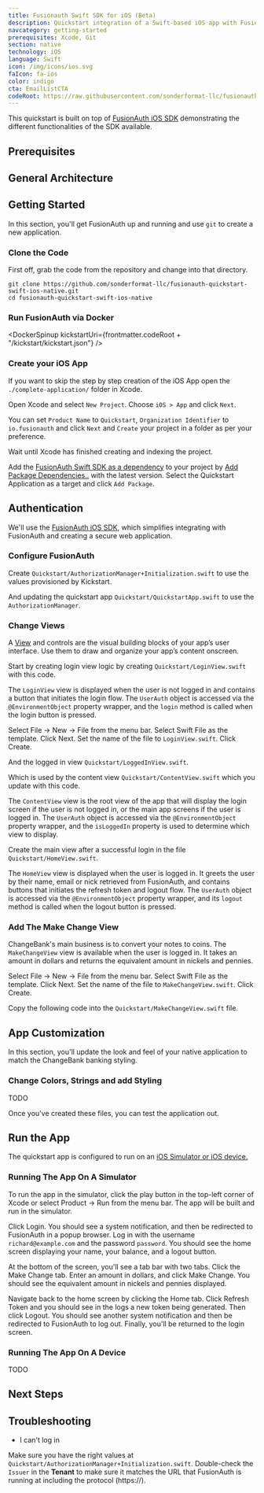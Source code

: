 ```yaml
---
title: Fusionauth Swift SDK for iOS (Beta)
description: Quickstart integration of a Swift-based iOS app with FusionAuth Swift SDK for iOS
navcategory: getting-started
prerequisites: Xcode, Git
section: native
technology: iOS
language: Swift
icon: /img/icons/ios.svg
faIcon: fa-ios
color: indigo
cta: EmailListCTA
codeRoot: https://raw.githubusercontent.com/sonderformat-llc/fusionauth-quickstart-swift-ios-native/main
---
```


This quickstart is built on top of [FusionAuth iOS SDK](/docs/sdks/ios-sdk) demonstrating the different functionalities of the SDK available.

<Intro fulltext="an iOS app with Swift" repositoryUrl="https://github.com/sonderformat-llc/fusionauth-quickstart-swift-ios-native"/>

## Prerequisites

<RemoteContent url="https://raw.githubusercontent.com/sonderformat-llc/fusionauth-quickstart-swift-ios-native/main/README.md" tags="forDocSitePrerequisites" />

## General Architecture

<LoginArchitectureWeb/>

## Getting Started

In this section, you'll get FusionAuth up and running and use `git` to create a new application.

### Clone the Code

First off, grab the code from the repository and change into that directory.

```shell
git clone https://github.com/sonderformat-llc/fusionauth-quickstart-swift-ios-native.git
cd fusionauth-quickstart-swift-ios-native
```

### Run FusionAuth via Docker

<DockerSpinup kickstartUri={frontmatter.codeRoot + "/kickstart/kickstart.json"} />

### Create your iOS App

If you want to skip the step by step creation of the iOS App open the `./complete-application/` folder in Xcode.

Open Xcode and select `New Project`. Choose `iOS > App` and click `Next`.

You can set `Product Name` to `Quickstart`, `Organization Identifier` to `io.fusionauth` and click `Next` and `Create` your project in a folder as per your preference.

Wait until Xcode has finished creating and indexing the project.

Add the [FusionAuth Swift SDK as a dependency](https://github.com/sonderformat-llc/fusionauth-swift-sdk) to your project by [Add Package Dependencies..](https://developer.apple.com/documentation/xcode/adding-package-dependencies-to-your-app) with the latest version. Select the Quickstart Application as a target and click `Add Package`.

## Authentication

We'll use the [FusionAuth iOS SDK](/docs/sdks/ios-sdk), which simplifies integrating with FusionAuth and creating a secure web application.

### Configure FusionAuth

Create `Quickstart/AuthorizationManager+Initialization.swift` to use the values provisioned by Kickstart.

<RemoteCode url="https://raw.githubusercontent.com/sonderformat-llc/fusionauth-quickstart-swift-ios-native/main/complete-application/Quickstart/AuthorizationManager%2BInitialization.swift" lang="swift"/>

And updating the quickstart app `Quickstart/QuickstartApp.swift` to use the `AuthorizationManager`.

<RemoteCode url="https://raw.githubusercontent.com/sonderformat-llc/fusionauth-quickstart-swift-ios-native/main/complete-application/Quickstart/QuickstartApp.swift" lang="swift"/>

### Change Views

A [View](https://developer.apple.com/documentation/uikit/views_and_controls) and controls are the visual building blocks of your app’s user interface. Use them to draw and organize your app’s content onscreen.

Start by creating login view logic by creating `Quickstart/LoginView.swift` with this code.

<RemoteCode url="https://raw.githubusercontent.com/sonderformat-llc/fusionauth-quickstart-swift-ios-native/main/complete-application/Quickstart/LoginView.swift" lang="swift"/>

The `LoginView` view is displayed when the user is not logged in and contains a button that initiates the login flow. The `UserAuth` object is accessed via the `@EnvironmentObject` property wrapper, and the `login` method is called when the login button is pressed.

Select <Breadcrumb>File -> New -> File</Breadcrumb> from the menu bar. Select <InlineUIElement>Swift File</InlineUIElement> as the template. Click <InlineUIElement>Next</InlineUIElement>. Set the name of the file to `LoginView.swift`. Click <InlineUIElement>Create</InlineUIElement>.

And the logged in view `Quickstart/LoggedInView.swift`.

<RemoteCode url="https://raw.githubusercontent.com/sonderformat-llc/fusionauth-quickstart-swift-ios-native/main/complete-application/Quickstart/LoggedInView.swift" lang="swift"/>

Which is used by the content view `Quickstart/ContentView.swift` which you update with this code.

<RemoteCode url="https://raw.githubusercontent.com/sonderformat-llc/fusionauth-quickstart-swift-ios-native/main/complete-application/Quickstart/ContentView.swift" lang="swift"/>

The `ContentView` view is the root view of the app that will display the login screen if the user is not logged in, or the main app screens if the user is logged in. The `UserAuth` object is accessed via the `@EnvironmentObject` property wrapper, and the `isLoggedIn` property is used to determine which view to display.

Create the main view after a successful login in the file `Quickstart/HomeView.swift`.

<RemoteCode url="https://raw.githubusercontent.com/sonderformat-llc/fusionauth-quickstart-swift-ios-native/main/complete-application/Quickstart/HomeView.swift" lang="swift"/>

The `HomeView` view is displayed when the user is logged in. It greets the user by their name, email or nick retrieved from FusionAuth, and contains buttons that initiates the refresh token and logout flow. The `UserAuth` object is accessed via the `@EnvironmentObject` property wrapper, and its `logout` method is called when the logout button is pressed.

### Add The Make Change View

ChangeBank's main business is to convert your notes to coins. The `MakeChangeView` view is available when the user is logged in. It takes an amount in dollars and returns the equivalent amount in nickels and pennies.

Select <Breadcrumb>File -> New -> File</Breadcrumb> from the menu bar. Select <InlineUIElement>Swift File</InlineUIElement> as the template. Click <InlineUIElement>Next</InlineUIElement>. Set the name of the file to `MakeChangeView.swift`. Click <InlineUIElement>Create</InlineUIElement>.

Copy the following code into the `Quickstart/MakeChangeView.swift` file.

<RemoteCode url="https://raw.githubusercontent.com/sonderformat-llc/fusionauth-quickstart-swift-ios-native/main/complete-application/Quickstart/MakeChangeView.swift" lang="swift"/>

## App Customization

In this section, you'll update the look and feel of your native application to match the ChangeBank banking styling.

### Change Colors, Strings and add Styling

TODO

<RemoteCode url="https://raw.githubusercontent.com/sonderformat-llc/fusionauth-quickstart-swift-ios-native/main/complete-application/Quickstart/Styles.swift" lang="swift"/>

Once you've created these files, you can test the application out.

## Run the App

The quickstart app is configured to run on an [iOS Simulator or iOS device.](https://developer.apple.com/documentation/xcode/running-your-app-in-simulator-or-on-a-device)

### Running The App On A Simulator

To run the app in the simulator, click the play button in the top-left corner of Xcode or select <Breadcrumb>Product -> Run</Breadcrumb> from the menu bar. The app will be built and run in the simulator.

Click <InlineUIElement>Login</InlineUIElement>. You should see a system notification, and then be redirected to FusionAuth in a popup browser. Log in with the username `richard@example.com` and the password `password`. You should see the home screen displaying your name, your balance, and a logout button.

At the bottom of the screen, you'll see a tab bar with two tabs. Click the <Breadcrumb>Make Change</Breadcrumb> tab. Enter an amount in dollars, and click <InlineUIElement>Make Change</InlineUIElement>. You should see the equivalent amount in nickels and pennies displayed.

Navigate back to the home screen by clicking the <Breadcrumb>Home</Breadcrumb> tab. Click <InlineUIElement>Refresh Token</InlineUIElement> and you should see in the logs a new token being generated. Then click <InlineUIElement>Logout</InlineUIElement>. You should see another system notification and then be redirected to FusionAuth to log out. Finally, you'll be returned to the login screen.

### Running The App On A Device

TODO

<QuickstartTshirtCTA/>

## Next Steps

<NextSteps/>

## Troubleshooting

* I can't log in

Make sure you have the right values at `Quickstart/AuthorizationManager+Initialization.swift`. Double-check the `Issuer` in the **Tenant** to make sure it matches the URL that FusionAuth is running at including the protocol (https://).
